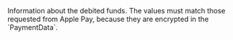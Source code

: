   

  

  
<ParamField body="DebitedFunds" type="object" required>     
Information about the debited funds. The values must match those requested from Apple Pay, because they are encrypted in the `PaymentData`.   

<Expandable title="properties">  
<Currency11 />  
  
<Amount1 />  
  

</Expandable> 
</ParamField>